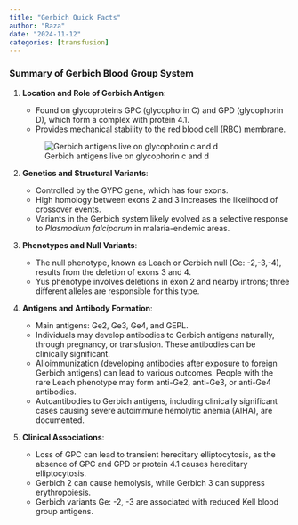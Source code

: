 ```yaml
---
title: "Gerbich Quick Facts"
author: "Raza"
date: "2024-11-12"
categories: [transfusion]
---
```


### **Summary of Gerbich Blood Group System**

1.  **Location and Role of Gerbich Antigen**:

    -   Found on glycoproteins GPC (glycophorin C) and GPD (glycophorin D), which form a complex with protein 4.1.
    -   Provides mechanical stability to the red blood cell (RBC) membrane.

    ![Gerbich antigens live on glycophorin c and d](gerbich.jpg)

2.  **Genetics and Structural Variants**:

    -   Controlled by the GYPC gene, which has four exons.
    -   High homology between exons 2 and 3 increases the likelihood of crossover events.
    -   Variants in the Gerbich system likely evolved as a selective response to *Plasmodium falciparum* in malaria-endemic areas.

3.  **Phenotypes and Null Variants**:

    -   The null phenotype, known as Leach or Gerbich null (Ge: -2,-3,-4), results from the deletion of exons 3 and 4.
    -   Yus phenotype involves deletions in exon 2 and nearby introns; three different alleles are responsible for this type.

4.  **Antigens and Antibody Formation**:

    -   Main antigens: Ge2, Ge3, Ge4, and GEPL.
    -   Individuals may develop antibodies to Gerbich antigens naturally, through pregnancy, or transfusion. These antibodies can be clinically significant.
    -   Alloimmunization (developing antibodies after exposure to foreign Gerbich antigens) can lead to various outcomes. People with the rare Leach phenotype may form anti-Ge2, anti-Ge3, or anti-Ge4 antibodies.
    -   Autoantibodies to Gerbich antigens, including clinically significant cases causing severe autoimmune hemolytic anemia (AIHA), are documented.

5.  **Clinical Associations**:

    -   Loss of GPC can lead to transient hereditary elliptocytosis, as the absence of GPC and GPD or protein 4.1 causes hereditary elliptocytosis.
    -   Gerbich 2 can cause hemolysis, while Gerbich 3 can suppress erythropoiesis.
    -   Gerbich variants Ge: -2, -3 are associated with reduced Kell blood group antigens.
